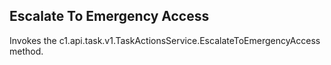 ## Escalate To Emergency Access

Invokes the c1.api.task.v1.TaskActionsService.EscalateToEmergencyAccess method.